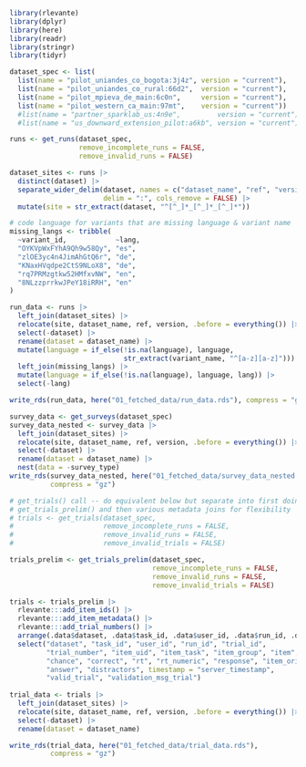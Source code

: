 ```r
library(rlevante)
library(dplyr)
library(here)
library(readr)
library(stringr)
library(tidyr)
```

```r
dataset_spec <- list(
  list(name = "pilot_uniandes_co_bogota:3j4z", version = "current"),
  list(name = "pilot_uniandes_co_rural:66d2",  version = "current"),
  list(name = "pilot_mpieva_de_main:6c0n",     version = "current"),
  list(name = "pilot_western_ca_main:97mt",    version = "current"))
  #list(name = "partner_sparklab_us:4n9e",         version = "current"),
  #list(name = "us_downward_extension_pilot:a6kb", version = "current"),

runs <- get_runs(dataset_spec,
                 remove_incomplete_runs = FALSE,
                 remove_invalid_runs = FALSE)

dataset_sites <- runs |>
  distinct(dataset) |>
  separate_wider_delim(dataset, names = c("dataset_name", "ref", "version"),
                       delim = ":", cols_remove = FALSE) |>
  mutate(site = str_extract(dataset, "^[^_]*_[^_]*_[^_]*"))

# code language for variants that are missing language & variant name
missing_langs <- tribble(
  ~variant_id,            ~lang,
  "OYKVpWxFYhA9Qh9w58Qy", "es",
  "zlOE3yc4n4JimAhGtQ6r", "de",
  "KNaxHVqdpe2CtS9NLoX8", "de",
  "rq7PRMzgtkw52HMfxvNW", "en",
  "8NLzzprrkwJPeY18iRRH", "en"
)

run_data <- runs |>
  left_join(dataset_sites) |>
  relocate(site, dataset_name, ref, version, .before = everything()) |>
  select(-dataset) |>
  rename(dataset = dataset_name) |>
  mutate(language = if_else(!is.na(language), language,
                            str_extract(variant_name, "^[a-z][a-z]"))) |>
  left_join(missing_langs) |>
  mutate(language = if_else(!is.na(language), language, lang)) |>
  select(-lang)

write_rds(run_data, here("01_fetched_data/run_data.rds"), compress = "gz")

survey_data <- get_surveys(dataset_spec)
survey_data_nested <- survey_data |>
  left_join(dataset_sites) |>
  relocate(site, dataset_name, ref, version, .before = everything()) |>
  select(-dataset) |>
  rename(dataset = dataset_name) |>
  nest(data = -survey_type)
write_rds(survey_data_nested, here("01_fetched_data/survey_data_nested.rds"),
          compress = "gz")
```

```r
# get_trials() call -- do equivalent below but separate into first doing
# get_trials_prelim() and then various metadata joins for flexibility
# trials <- get_trials(dataset_spec,
#                      remove_incomplete_runs = FALSE,
#                      remove_invalid_runs = FALSE,
#                      remove_invalid_trials = FALSE)

trials_prelim <- get_trials_prelim(dataset_spec,
                                   remove_incomplete_runs = FALSE,
                                   remove_invalid_runs = FALSE,
                                   remove_invalid_trials = FALSE)

trials <- trials_prelim |>
  rlevante:::add_item_ids() |>
  rlevante:::add_item_metadata() |>
  rlevante:::add_trial_numbers() |>
  arrange(.data$dataset, .data$task_id, .data$user_id, .data$run_id, .data$trial_number) |>
  select("dataset", "task_id", "user_id", "run_id", "trial_id",
         "trial_number", "item_uid", "item_task", "item_group", "item",
         "chance", "correct", "rt", "rt_numeric", "response", "item_original",
         "answer", "distractors", timestamp = "server_timestamp",
         "valid_trial", "validation_msg_trial")
  
trial_data <- trials |>
  left_join(dataset_sites) |>
  relocate(site, dataset_name, ref, version, .before = everything()) |>
  select(-dataset) |>
  rename(dataset = dataset_name)

write_rds(trial_data, here("01_fetched_data/trial_data.rds"),
          compress = "gz")
```
